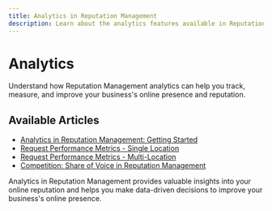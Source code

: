 ```yaml
---
title: Analytics in Reputation Management
description: Learn about the analytics features available in Reputation Management
---
```


# Analytics

Understand how Reputation Management analytics can help you track, measure, and improve your business's online presence and reputation.

## Available Articles

 - [Analytics in Reputation Management: Getting Started](./analytics-getting-started)
 - [Request Performance Metrics - Single Location](./request-performance-metrics-single-location)
 - [Request Performance Metrics - Multi-Location](./request-performance-metrics-multi-location)
 - [Competition: Share of Voice in Reputation Management](./competition-share-of-voice)

Analytics in Reputation Management provides valuable insights into your online reputation and helps you make data-driven decisions to improve your business's online presence.